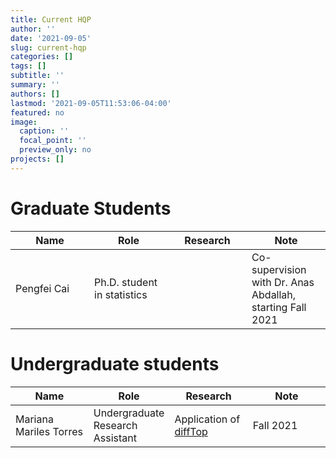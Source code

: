 ```yaml
---
title: Current HQP
author: ''
date: '2021-09-05'
slug: current-hqp
categories: []
tags: []
subtitle: ''
summary: ''
authors: []
lastmod: '2021-09-05T11:53:06-04:00'
featured: no
image:
  caption: ''
  focal_point: ''
  preview_only: no
projects: []
---
```


# Graduate Students

|Name|Role|Research|Note|
|--|--|--|--|
|Pengfei Cai |Ph.D. student in statistics||Co-supervision with Dr. Anas Abdallah, starting Fall 2021|

# Undergraduate students

|Name|Role|Research |Note|
|--|--|--|--|
|Mariana Mariles Torres|Undergraduate Research Assistant |Application of [diffTop](https://github.com/PratheepaJ/diffTop)|Fall 2021|





